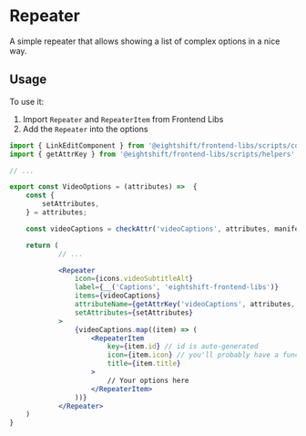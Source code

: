 # Repeater

A simple repeater that allows showing a list of complex options in a nice way.

## Usage

To use it:
1. Import `Repeater` and `RepeaterItem` from Frontend Libs
2. Add the `Repeater` into the options

```jsx
import { LinkEditComponent } from '@eightshift/frontend-libs/scripts/components';
import { getAttrKey } from '@eightshift/frontend-libs/scripts/helpers';

// ...

export const VideoOptions = (attributes) =>  {
	const {
		setAttributes,
	} = attributes;

	const videoCaptions = checkAttr('videoCaptions', attributes, manifest);

	return (
			// ...

			<Repeater
				icon={icons.videoSubtitleAlt}
				label={__('Captions', 'eightshift-frontend-libs')}
				items={videoCaptions}
				attributeName={getAttrKey('videoCaptions', attributes, manifest)}
				setAttributes={setAttributes}
			>
				{videoCaptions.map((item) => (
					<RepeaterItem
						key={item.id} // id is auto-generated
						icon={item.icon} // you'll probably have a function to return an icon based on type
						title={item.title}
					>
						// Your options here
					</RepeaterItem>
				))}
			</Repeater>
	)
}
```
